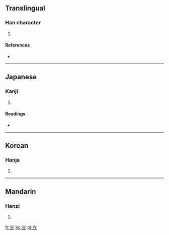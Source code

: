 ==Translingual==

===Han character===
{{Han char|rn=46|rad=山|as=05|sn=8|four=2210<sub>8</sub>|canj=山卜廿 (UYT)}}

# {{defn|Han|sort=山05}}

====References====
* {{Han ref|kx=0309.110|dkj=07977|dj=0609.070|hdz=10768.120|uh=5CA6|ud=23718|bh=CC6C|bd=52332}}

----

==Japanese==

===Kanji===
{{ja-kanji|grade=|rs=山05}}

# {{defn|Japanese|sort=山05}}

====Readings====
* {{ja-readings|on=[[りゅう]] (ryū)|kun=}}

----

==Korean==

===Hanja===
{{ko-hanja|hangeul=립|rv=rip|mr=rip}}

# {{defn|Korean|sort=山05}}

----

==Mandarin==

===Hanzi===
{{cmn-hanzi|pin=[[jǔ]] ([[ju3]]), [[lì]] ([[li4]])|wg=chü<sup>3</sup>, li<sup>4</sup>}}

# {{defn|Mandarin|sort=山05}}

[[fr:岦]]
[[ko:岦]]
[[pl:岦]]